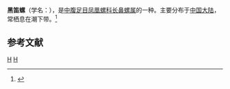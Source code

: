 {{Speciesbox
| taxon = Tibia melanocheilus
| image = Naturalis Biodiversity Center - RMNH.MOL.178718 - Tibia melanocheilus (Adams, 1855) - Rostellariidae - Mollusc shell.jpeg
| binomial_authority = A. Adams, 1854
}}
'''黑笛螺'''（学名：''{{lang|la|Tibia melanocheilus}}''），是[[中腹足目|中腹足目]][[凤凰螺科|凤凰螺科]][[长鼻螺属|长鼻螺属]]的一种。主要分布于[[中国大陆|中国大陆]]，常栖息在潮下带。<ref>{{cite web|url=http://shell.sinica.edu.tw/chinese/shellbase_detail.php?science_no=6550|title=国际贝库：黑笛螺|publisher=台湾贝类资料库|accessdate=2009-08-11|archive-date=2016-03-04|archive-url=https://web.archive.org/web/20160304111915/http://shell.sinica.edu.tw/chinese/shellbase_detail.php?science_no=6550|dead-url=no}}</ref>

== 参考文献 ==
{{reflist}}
{{taxonbar}}
[[Category:_1854年描述的动物|H]]
[[Category:长鼻螺属|H]]